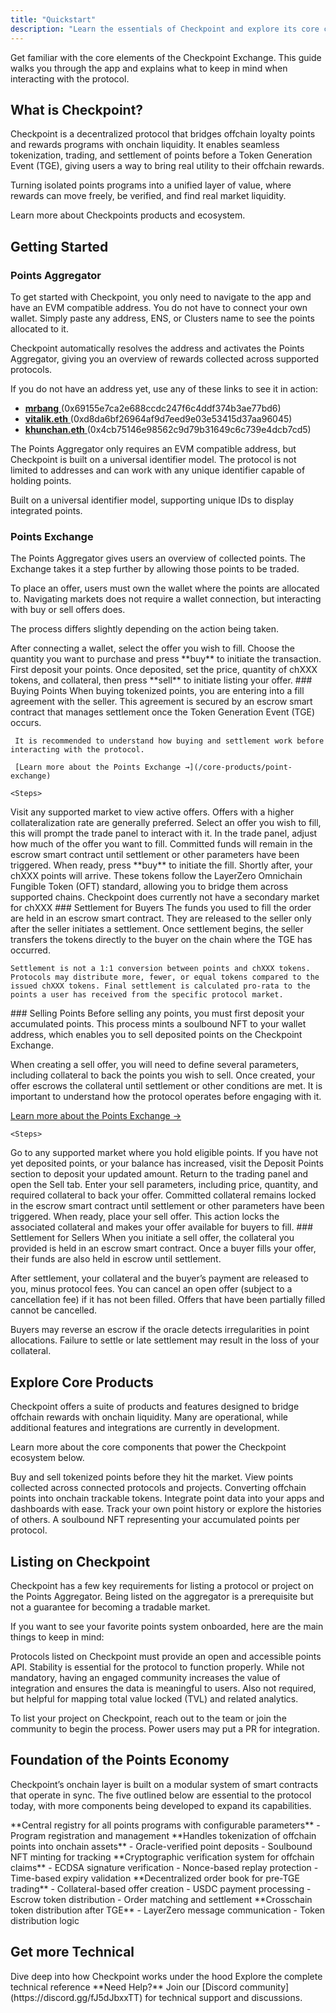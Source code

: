 ```yaml
---
title: "Quickstart"
description: "Learn the essentials of Checkpoint and explore its core capabilities"
---
```


Get familiar with the core elements of the Checkpoint Exchange. This guide walks you through the app
and explains what to keep in mind when interacting with the protocol.

## What is Checkpoint?

Checkpoint is a decentralized protocol that bridges offchain loyalty points and rewards programs
with onchain liquidity. It enables seamless tokenization, trading, and settlement of points before
a Token Generation Event (TGE), giving users a way to bring real utility to their offchain rewards.

Turning isolated points programs into a unified layer of value, where rewards can move freely, be
verified, and find real market liquidity.

<Card title="Product Overview" icon="cubes" href="/core-products" horizontal>
  Learn more about Checkpoints products and ecosystem.
</Card>

## Getting Started

### Points Aggregator

To get started with Checkpoint, you only need to navigate to the app and have an EVM compatible
address. You do not have to connect your own wallet. Simply paste any address, ENS, or Clusters name
to see the points allocated to it.

Checkpoint automatically resolves the address and activates the Points Aggregator, giving you an
overview of rewards collected across supported protocols.

If you do not have an address yet, use any of these links to see it in action:

- [**mrbang** <Icon icon="arrow-up-right"/>](https://points.0xportal.io/?address=0x69155e7ca2e688ccdc247f6c4ddf374b3ae77bd6)
  (0x69155e7ca2e688ccdc247f6c4ddf374b3ae77bd6)
- [**vitalik.eth** <Icon icon="arrow-up-right"/>](https://points.0xportal.io/?address=0xd8da6bf26964af9d7eed9e03e53415d37aa96045)
  (0xd8da6bf26964af9d7eed9e03e53415d37aa96045)
- [**khunchan.eth** <Icon icon="arrow-up-right"/>](https://points.0xportal.io/?address=0x4cb75146e98562c9d79b31649c6c739e4dcb7cd5)
  (0x4cb75146e98562c9d79b31649c6c739e4dcb7cd5)

The Points Aggregator only requires an EVM compatible address, but Checkpoint is built on a
universal identifier model. The protocol is not limited to addresses and can work with any unique
identifier capable of holding points.

<Info>
  Built on a universal identifier model, supporting unique IDs to display integrated points.
</Info>

### Points Exchange

The Points Aggregator gives users an overview of collected points. The Exchange takes it a step
further by allowing those points to be traded.

To place an offer, users must own the wallet where the points are allocated to. Navigating markets
does not require a wallet connection, but interacting with buy or sell offers does.

The process differs slightly depending on the action being taken.

<CardGroup cols={2}>
  <Card title="Buying Points" icon="shopping-cart">
    After connecting a wallet, select the offer you wish to fill. Choose the quantity you want to
    purchase and press **buy** to initiate the transaction.
  </Card>
  <Card title="Selling Points" icon="store">
    First deposit your points. Once deposited, set the price, quantity of chXXX tokens, and
    collateral, then press **sell** to initiate listing your offer.
  </Card>
</CardGroup>

<Tabs>
  <Tab title="Buying Points" icon="shopping-cart">
    ### Buying Points
    When buying tokenized points, you are entering into a fill agreement with the seller. This agreement is secured by an escrow smart contract that manages settlement once the Token Generation Event (TGE) occurs.

     It is recommended to understand how buying and settlement work before interacting with the protocol.
     
     [Learn more about the Points Exchange →](/core-products/point-exchange)

    <Steps>

  <Step title="Navigate to market">
    Visit any supported market to view active offers. Offers with a higher collateralization rate are generally preferred.
  </Step>
  <Step title="Select an offer">
    Select an offer you wish to fill, this will prompt the trade panel to interact with it.
  </Step>
  <Step title="Decide on the fill">
    In the trade panel, adjust how much of the offer you want to fill.
    <Note>Committed funds will remain in the escrow smart contract until settlement or other parameters have been triggered.</Note>
  </Step>
  <Step title="Buy points">
    When ready, press **buy** to initiate the fill.
  </Step>
    <Step title="Receive tokenized points">
    Shortly after, your chXXX points will arrive. These tokens follow the LayerZero Omnichain Fungible Token (OFT) standard, allowing you to bridge them across supported chains.
    <Warning>Checkpoint does currently not have a secondary market for chXXX</Warning>
  </Step>
</Steps>
    ### Settlement for Buyers
    The funds you used to fill the order are held in an escrow smart contract. They are released to the seller only after the seller initiates a settlement. Once settlement begins, the seller transfers the tokens directly to the buyer on the chain where the TGE has occurred.

    Settlement is not a 1:1 conversion between points and chXXX tokens. Protocols may distribute more, fewer, or equal tokens compared to the issued chXXX tokens. Final settlement is calculated pro-rata to the points a user has received from the specific protocol market.

  </Tab>
  <Tab title="Selling Points" icon="store">
    ### Selling Points
    Before selling any points, you must first deposit your accumulated points. This process mints a soulbound NFT to your wallet address, which enables you to sell deposited points on the Checkpoint Exchange.

When creating a sell offer, you will need to define several parameters, including collateral to back the points you wish to sell. Once created, your offer escrows the collateral until settlement or other conditions are met. It is important to understand how the protocol operates before engaging with it.

[Learn more about the Points Exchange →](/core-products/point-exchange)

    <Steps>

  <Step title="Navigate to market">
    Go to any supported market where you hold eligible points.
  </Step>
  <Step title="Deposit points">
    If you have not yet deposited points, or your balance has increased, visit the Deposit Points section to deposit your updated amount.
  </Step>
  <Step title="Input sell parameters">
    Return to the trading panel and open the Sell tab. Enter your sell parameters, including price, quantity, and required collateral to back your offer.
    <Note>Committed collateral remains locked in the escrow smart contract until settlement or other parameters have been triggered.</Note>
  </Step>
    <Step title="Sell points">
    When ready, place your sell offer. This action locks the associated collateral and makes your offer available for buyers to fill.
  </Step>
</Steps>
    ### Settlement for Sellers
    When you initiate a sell offer, the collateral you provided is held in an escrow smart contract. Once a buyer fills your offer, their funds are also held in escrow until settlement.

After settlement, your collateral and the buyer’s payment are released to you, minus protocol fees.
You can cancel an open offer (subject to a cancellation fee) if it has not been filled. Offers that
have been partially filled cannot be cancelled.

Buyers may reverse an escrow if the oracle detects irregularities in point allocations. Failure to
settle or late settlement may result in the loss of your collateral.

  </Tab>
</Tabs>

## Explore Core Products

Checkpoint offers a suite of products and features designed to bridge offchain rewards with
onchain liquidity. Many are operational, while additional features and integrations are currently
in development.

Learn more about the core components that power the Checkpoint ecosystem below.

<CardGroup cols={2}>
  <Card
    title="Points Exchange"
    icon="store"
    href="/core-products/point-exchange"
  >
    Buy and sell tokenized points before they hit the market.
  </Card>
  <Card
    title="Points Aggregator"
    icon="coins"
    href="/core-products/point-aggregator"
  >
    View points collected across connected protocols and projects.
  </Card>
  <Card
    title="Points Oracle"
    icon="certificate"
    href="/core-products/point-oracle"
  >
    Converting offchain points into onchain trackable tokens.
  </Card>
  <Card
    title="Points API"
    icon="server"
    href="/core-products/point-api"
  >
    Integrate point data into your apps and dashboards with ease.
  </Card>
  <Card
    title="Points Tracking"
    icon="chart-area"
    href="/core-products/point-tracking"
  >
    Track your own point history or explore the histories of others.
  </Card>
  <Card
    title="Points NFT"
    icon="camera-retro"
    href="/core-products/checkpoint-point-nfts"
  >
    A soulbound NFT representing your accumulated points per protocol.
  </Card>
</CardGroup>

## Listing on Checkpoint

Checkpoint has a few key requirements for listing a protocol or project on the Points Aggregator.
Being listed on the aggregator is a prerequisite but not a guarantee for becoming a tradable market.

If you want to see your favorite points system onboarded, here are the main things to keep in mind:

<Steps>
  <Step title="Open points API">
    Protocols listed on Checkpoint must provide an open and accessible points API.
  </Step>
  <Step title="Stable points API">
    Stability is essential for the protocol to function properly.
  </Step>
  <Step title="Active Community">
    While not mandatory, having an engaged community increases the value of integration and ensures
    the data is meaningful to users.
  </Step>
  <Step title="DefiLlama Integration">
    Also not required, but helpful for mapping total value locked (TVL) and related analytics.
  </Step>
</Steps>

To list your project on Checkpoint, reach out to the team or join the community to begin the
process. Power users may put a PR for integration.

## Foundation of the Points Economy

Checkpoint’s onchain layer is built on a modular system of smart contracts that operate in sync.
The five outlined below are essential to the protocol today, with more components being developed to
expand its capabilities.

<AccordionGroup>
  <Accordion title="Registry Contract" icon="book">
    **Central registry for all points programs with configurable parameters**
    - Program registration and management
  </Accordion>

  <Accordion title="Deposit Contract" icon="inbox">
    **Handles tokenization of offchain points into onchain assets**
    - Oracle-verified point deposits
    - Soulbound NFT minting for tracking
  </Accordion>

  <Accordion title="Oracle Contract" icon="certificate">
    **Cryptographic verification system for offchain claims**
    - ECDSA signature verification
    - Nonce-based replay protection
    - Time-based expiry validation
  </Accordion>

  <Accordion title="Market Contract" icon="store">
    **Decentralized order book for pre-TGE trading**
    - Collateral-based offer creation
    - USDC payment processing
    - Escrow token distribution
    - Order matching and settlement
  </Accordion>

  <Accordion title="Settlement Contract" icon="handshake">
    **Crosschain token distribution after TGE**
    - LayerZero message communication
    - Token distribution logic
  </Accordion>
</AccordionGroup>

## Get more Technical

<CardGroup cols={2}>
  <Card title="Read the Architecture" icon="book-open" href="/architecture">
    Dive deep into how Checkpoint works under the hood
  </Card>
  <Card title="Browse Smart Contracts" icon="code" href="/technical-reference/smart-contracts">
    Explore the complete technical reference
  </Card>
</CardGroup>

<Note>
  **Need Help?** Join our [Discord community](https://discord.gg/fJ5dJbxxTT) for technical support
  and discussions.
</Note>
